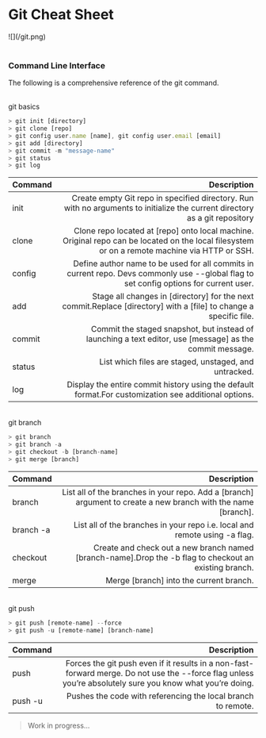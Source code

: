 # Git Cheat Sheet

<style>{`
    .git-container{
      display: flex;
      justify-content: center;
    }
    
.tip {
    display: inline-block;
    border-radius: 1em;
    background: #E7FDD8;
    color: #66BF3C;
    padding: 4px 12px;
    margin-right: 10px;
  }

  .title {
    display: flex;
    text-align: left;
  }

`}</style>

<div className="git-container">![](/git.png)</div>
<br />

### Command Line Interface

The following is a comprehensive reference of the git command.

<br />

<div className="tip-wrapper">
  <div className="tip">git basics</div>
</div>

```jsx
> git init [directory]
> git clone [repo]
> git config user.name [name], git config user.email [email]
> git add [directory]
> git commit -m "message-name"
> git status
> git log
```

| Command |                                                                                                                                                                                                Description |
| :------ | ---------------------------------------------------------------------------------------------------------------------------------------------------------------------------------------------------------: |
| init    |                   <Callout emoji="🐱"><span className="title">Create empty Git repo in specified directory. Run with no arguments to initialize the current directory as a git repository</span></Callout> |
| clone   | <Callout emoji="🐱"><span className="title">Clone repo located at [repo] onto local machine. Original repo can be located on the local filesystem or on a remote machine via HTTP or SSH.</span></Callout> |
| config  |        <Callout emoji="🐱"><span className="title">Define author name to be used for all commits in current repo. Devs commonly use --global flag to set config options for current user.</span></Callout> |
| add     |                             <Callout emoji="🐱"><span className="title">Stage all changes in [directory] for the next commit.Replace [directory] with a [file] to change a specific file.</span></Callout> |
| commit  |                                      <Callout emoji="🐱"><span className="title">Commit the staged snapshot, but instead of launching a text editor, use [message] as the commit message.</span></Callout> |
| status  |                                                                                         <Callout emoji="🐱"><span className="title">List which files are staged, unstaged, and untracked.</span></Callout> |
| log     |                                          <Callout emoji="🐱"><span className="title">Display the entire commit history using the default format.For customization see additional options.</span></Callout> |

<br />
<div className="tip-wrapper">
  <div className="tip">git branch</div>
</div>

```jsx
> git branch
> git branch -a
> git checkout -b [branch-name]
> git merge [branch]
```

| Command   |                                                                                                                                                                Description |
| :-------- | -------------------------------------------------------------------------------------------------------------------------------------------------------------------------: |
| branch    | <Callout emoji="🐻"><span className="title">List all of the branches in your repo. Add a [branch] argument to create a new branch with the name [branch].</span></Callout> |
| branch -a |                                    <Callout emoji="🐻"><span className="title">List all of the branches in your repo i.e. local and remote using -a flag.</span></Callout> |
| checkout  |        <Callout emoji="🐻"><span className="title">Create and check out a new branch named [branch-name].Drop the -b flag to checkout an existing branch.</span></Callout> |
| merge     |                                                                       <Callout emoji="🐻"><span className="title">Merge [branch] into the current branch.</span></Callout> |

<br />
<div className="tip-wrapper">
  <div className="tip">git push</div>
</div>

```jsx
> git push [remote-name] --force
> git push -u [remote-name] [branch-name]
```

| Command |                                                                                                                                                                                                            Description |
| :------ | ---------------------------------------------------------------------------------------------------------------------------------------------------------------------------------------------------------------------: |
| push    | <Callout emoji="🐠"><span className="title">Forces the git push even if it results in a non-fast-forward merge. Do not use the --force flag unless you’re absolutely sure you know what you’re doing.</span></Callout> |
| push -u |                                                                                              <Callout emoji="🐠"><span className="title">Pushes the code with referencing the local branch to remote.</span></Callout> |

> Work in progress...
